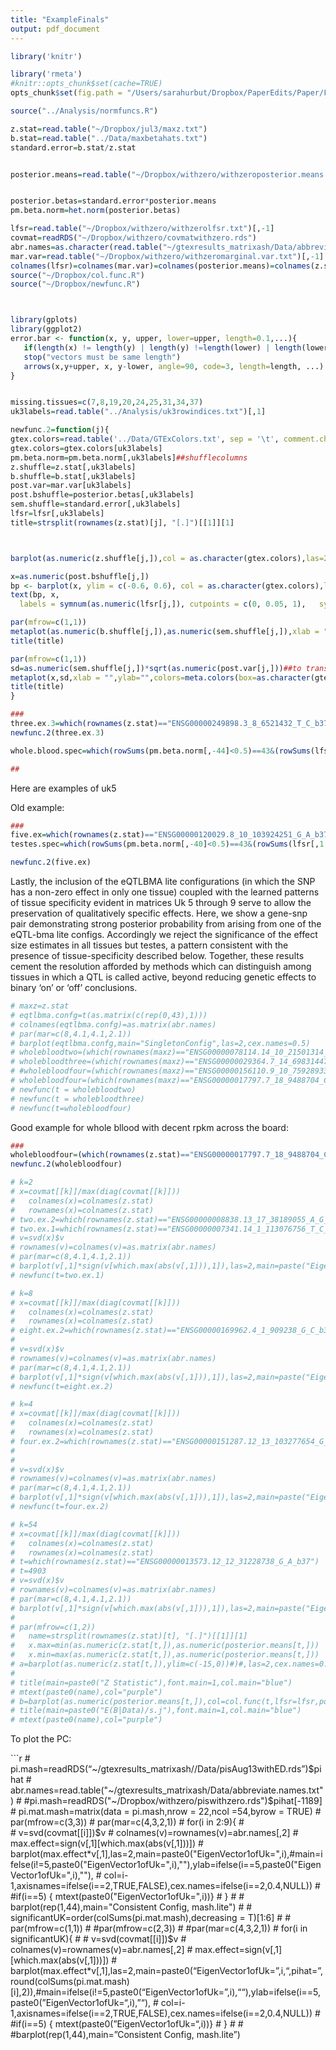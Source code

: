 ```yaml
---
title: "ExampleFinals"
output: pdf_document
---
```


```r
library('knitr')

library('rmeta')
#knitr::opts_chunk$set(cache=TRUE)
opts_chunk$set(fig.path = "/Users/sarahurbut/Dropbox/PaperEdits/Paper/Figures/") 
```


```r
source("../Analysis/normfuncs.R")

z.stat=read.table("~/Dropbox/jul3/maxz.txt")
b.stat=read.table("../Data/maxbetahats.txt")
standard.error=b.stat/z.stat


posterior.means=read.table("~/Dropbox/withzero/withzeroposterior.means.txt")[,-1]


posterior.betas=standard.error*posterior.means
pm.beta.norm=het.norm(posterior.betas)

lfsr=read.table("~/Dropbox/withzero/withzerolfsr.txt")[,-1]
covmat=readRDS("~/Dropbox/withzero/covmatwithzero.rds")
abr.names=as.character(read.table("~/gtexresults_matrixash/Data/abbreviate.names.txt")[,2])
mar.var=read.table("~/Dropbox/withzero/withzeromarginal.var.txt")[,-1]
colnames(lfsr)=colnames(mar.var)=colnames(posterior.means)=colnames(z.stat)
source("~/Dropbox/col.func.R")
source("~/Dropbox/newfunc.R")



library(gplots)
library(ggplot2)
error.bar <- function(x, y, upper, lower=upper, length=0.1,...){
   if(length(x) != length(y) | length(y) !=length(lower) | length(lower) != length(upper))
   stop("vectors must be same length")
   arrows(x,y+upper, x, y-lower, angle=90, code=3, length=length, ...)
}


missing.tissues=c(7,8,19,20,24,25,31,34,37)
uk3labels=read.table("../Analysis/uk3rowindices.txt")[,1]

newfunc.2=function(j){
gtex.colors=read.table('../Data/GTExColors.txt', sep = '\t', comment.char = '')[-missing.tissues,2]
gtex.colors=gtex.colors[uk3labels]
pm.beta.norm=pm.beta.norm[,uk3labels]##shufflecolumns
z.shuffle=z.stat[,uk3labels]
b.shuffle=b.stat[,uk3labels]
post.var=mar.var[uk3labels]
post.bshuffle=posterior.betas[,uk3labels]
sem.shuffle=standard.error[,uk3labels]
lfsr=lfsr[,uk3labels]
title=strsplit(rownames(z.stat)[j], "[.]")[[1]][1]



barplot(as.numeric(z.shuffle[j,]),col = as.character(gtex.colors),las=2,main=title,ylim= c(-2,11),names="")

x=as.numeric(post.bshuffle[j,])
bp <- barplot(x, ylim = c(-0.6, 0.6), col = as.character(gtex.colors),las=2,main=title,names="")
text(bp, x, 
  labels = symnum(as.numeric(lfsr[j,]), cutpoints = c(0, 0.05, 1),   symbols = c(".", "")), pos = 3)

par(mfrow=c(1,1))
metaplot(as.numeric(b.shuffle[j,]),as.numeric(sem.shuffle[j,]),xlab = "",ylab="",colors=meta.colors(box=as.character(gtex.colors)),xlim=c(-1,1))
title(title)

par(mfrow=c(1,1))
sd=as.numeric(sem.shuffle[j,])*sqrt(as.numeric(post.var[j,]))##to transform to posterior sd of beta
metaplot(x,sd,xlab = "",ylab="",colors=meta.colors(box=as.character(gtex.colors)),xlim=c(-1,1))
title(title)
}
````

```r

###
three.ex.3=which(rownames(z.stat)=="ENSG00000249898.3_8_6521432_T_C_b37")
newfunc.2(three.ex.3)

whole.blood.spec=which(rowSums(pm.beta.norm[,-44]<0.5)==43&(rowSums(lfsr[,1:44]<0.05)>=40))

```

```r
##
```

Here are examples of uk5



Old example:
```r
###
five.ex=which(rownames(z.stat)=="ENSG00000120029.8_10_103924251_G_A_b37")
testes.spec=which(rowSums(pm.beta.norm[,-40]<0.5)==43&(rowSums(lfsr[,1:44]<0.05)>=40))[1:10]

newfunc.2(five.ex)
```
 Lastly, the inclusion of the eQTLBMA lite configurations (in which the SNP has a non-zero effect in only one tissue) coupled with the learned patterns of tissue specificity evident in matrices Uk 5 through 9 serve to allow the preservation of qualitatively specific effects. Here, we show a gene-snp pair demonstrating strong posterior probability from arising from one of the eQTL-bma lite configs. Accordingly we reject the significance of the effect size estimates in all tissues but testes, a pattern consistent with the presence of tissue-specificity described below. Together, these results cement the resolution afforded by methods which can distinguish among tissues in which a QTL is called active, beyond reducing genetic effects to binary ‘on’ or ‘off’ conclusions.


```r
# maxz=z.stat
# eqtlbma.confg=t(as.matrix(c(rep(0,43),1)))
# colnames(eqtlbma.confg)=as.matrix(abr.names)
# par(mar=c(8,4.1,4.1,2.1))
# barplot(eqtlbma.confg,main="SingletonConfig",las=2,cex.names=0.5)
# wholebloodtwo=(which(rownames(maxz)=="ENSG00000078114.14_10_21501314_T_C_b37"))
# wholebloodthree=(which(rownames(maxz)=="ENSG00000029364.7_14_69831447_C_A_b37"))
# #wholebloodfour=(which(rownames(maxz)=="ENSG00000156110.9_10_75928933_T_C_b37"))
# wholebloodfour=(which(rownames(maxz)=="ENSG00000017797.7_18_9488704_C_T_b37"))
# newfunc(t = wholebloodtwo)
# newfunc(t = wholebloodthree)
# newfunc(t=wholebloodfour)

```

Good example for whole bllood with decent rpkm across the board:
```r
###
wholebloodfour=(which(rownames(z.stat)=="ENSG00000017797.7_18_9488704_C_T_b37"))
newfunc.2(wholebloodfour)

```


```r
# k=2
# x=covmat[[k]]/max(diag(covmat[[k]]))
#   colnames(x)=colnames(z.stat)
#   rownames(x)=colnames(z.stat)                  
# two.ex.2=which(rownames(z.stat)=="ENSG00000008838.13_17_38189055_A_G_b37")
# two.ex.1=which(rownames(z.stat)=="ENSG00000007341.14_1_113076756_T_C_b37")
# v=svd(x)$v
# rownames(v)=colnames(v)=as.matrix(abr.names)
# par(mar=c(8,4.1,4.1,2.1))
# barplot(v[,1]*sign(v[which.max(abs(v[,1])),1]),las=2,main=paste("Eigenvector 1 of Uk",k),cex.names = 0.5)
# newfunc(t=two.ex.1)
```


```r
# k=8
# x=covmat[[k]]/max(diag(covmat[[k]]))
#   colnames(x)=colnames(z.stat)
#   rownames(x)=colnames(z.stat)                  
# eight.ex.2=which(rownames(z.stat)=="ENSG00000169962.4_1_909238_G_C_b37")
# 
# v=svd(x)$v
# rownames(v)=colnames(v)=as.matrix(abr.names)
# par(mar=c(8,4.1,4.1,2.1))
# barplot(v[,1]*sign(v[which.max(abs(v[,1])),1]),las=2,main=paste("Eigenvector 1 of Uk",k),cex.names = 0.5)
# newfunc(t=eight.ex.2)
```




```r
# k=4
# x=covmat[[k]]/max(diag(covmat[[k]]))
#   colnames(x)=colnames(z.stat)
#   rownames(x)=colnames(z.stat)                  
# four.ex.2=which(rownames(z.stat)=="ENSG00000151287.12_13_103277654_G_A_b37")
# 
# 
# v=svd(x)$v
# rownames(v)=colnames(v)=as.matrix(abr.names)
# par(mar=c(8,4.1,4.1,2.1))
# barplot(v[,1]*sign(v[which.max(abs(v[,1])),1]),las=2,main=paste("Eigenvector 1 of Uk",k),cex.names = 0.5)
# newfunc(t=four.ex.2)
```


```r
# k=54
# x=covmat[[k]]/max(diag(covmat[[k]]))
#   colnames(x)=colnames(z.stat)
#   rownames(x)=colnames(z.stat)                  
# t=which(rownames(z.stat)=="ENSG00000013573.12_12_31228738_G_A_b37")
# t=4903
# v=svd(x)$v
# rownames(v)=colnames(v)=as.matrix(abr.names)
# par(mar=c(8,4.1,4.1,2.1))
# barplot(v[,1]*sign(v[which.max(abs(v[,1])),1]),las=2,main=paste("Eigenvector 1 of Uk",k),cex.names = 0.5)
# 
# par(mfrow=c(1,2))
#   name=strsplit(rownames(z.stat)[t], "[.]")[[1]][1]
#   x.max=min(as.numeric(z.stat[t,]),as.numeric(posterior.means[t,]))
#   x.min=max(as.numeric(z.stat[t,]),as.numeric(posterior.means[t,]))
# a=barplot(as.numeric(z.stat[t,]),ylim=c(-15,0))#)#,las=2,cex.names=0.5,names=colnames(z.stat),
# 
# title(main=paste0("Z Statistic"),font.main=1,col.main="blue")
# mtext(paste0(name),col="purple")
# b=barplot(as.numeric(posterior.means[t,]),col=col.func(t,lfsr=lfsr,posterior.means=posterior.means),ylim=c(-15,0),ylab="E(B|Data)/s.j")#,names=colnames(posterior.means))
# title(main=paste0("E(B|Data)/s.j"),font.main=1,col.main="blue")
# mtext(paste0(name),col="purple")

```


To plot the PC:

```r
# pi.mash=readRDS("~/gtexresults_matrixash//Data/pisAug13withED.rds")$pihat
# abr.names=read.table("~/gtexresults_matrixash/Data/abbreviate.names.txt")
# #pi.mash=readRDS("~/Dropbox/withzero/piswithzero.rds")$pihat[-1189]
# pi.mat.mash=matrix(data = pi.mash,nrow = 22,ncol =54,byrow = TRUE)
# par(mfrow=c(3,3))
# par(mar=c(4,3,2,1))
# for(i in 2:9){
#   
# v=svd(covmat[[i]])$v
#   colnames(v)=rownames(v)=abr.names[,2]
# max.effect=sign(v[,1][which.max(abs(v[,1]))])
# barplot(max.effect*v[,1],las=2,main=paste0("EigenVector1ofUk=",i),#main=ifelse(i!=5,paste0("EigenVector1ofUk=",i),""),ylab=ifelse(i==5,paste0("EigenVector1ofUk=",i),""),
#         col=i-1,axisnames=ifelse(i==2,TRUE,FALSE),cex.names=ifelse(i==2,0.4,NULL))
# #if(i==5) { mtext(paste0("EigenVector1ofUk=",i))}
# }
# 
# barplot(rep(1,44),main="Consistent Config, mash.lite")
# 
# significantUK=order(colSums(pi.mat.mash),decreasing = T)[1:6]
# 
# par(mfrow=c(1,1))
# #par(mfrow=c(2,3))
# #par(mar=c(4,3,2,1))
# for(i in significantUK){
#   
# v=svd(covmat[[i]])$v
#   colnames(v)=rownames(v)=abr.names[,2]
# max.effect=sign(v[,1][which.max(abs(v[,1]))])
# barplot(max.effect*v[,1],las=2,main=paste0("EigenVector1ofUk=",i,",pihat=",round(colSums(pi.mat.mash)[i],2)),#main=ifelse(i!=5,paste0("EigenVector1ofUk=",i),""),ylab=ifelse(i==5,paste0("EigenVector1ofUk=",i),""),
#         col=i-1,axisnames=ifelse(i==2,TRUE,FALSE),cex.names=ifelse(i==2,0.4,NULL))
# #if(i==5) { mtext(paste0("EigenVector1ofUk=",i))}
# }
# 
# #barplot(rep(1,44),main="Consistent Config, mash.lite")

